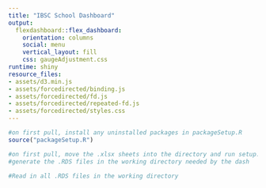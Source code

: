 ```yaml
---
title: "IBSC School Dashboard"
output:
  flexdashboard::flex_dashboard:
    orientation: columns
    social: menu
    vertical_layout: fill
    css: gaugeAdjustment.css
runtime: shiny
resource_files:
- assets/d3.min.js
- assets/forcedirected/binding.js
- assets/forcedirected/fd.js
- assets/forcedirected/repeated-fd.js
- assets/forcedirected/styles.css
---
```


```r
#on first pull, install any uninstalled packages in packageSetup.R
source("packageSetup.R")

#on first pull, move the .xlsx sheets into the directory and run setup.R to
#generate the .RDS files in the working directory needed by the dash

#Read in all .RDS files in the working directory

```
